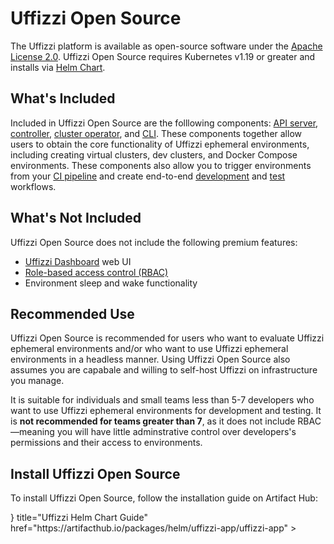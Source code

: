 
# Uffizzi Open Source

The Uffizzi platform is available as open-source software under the [Apache License 2.0](https://github.com/UffizziCloud/uffizzi/blob/develop/LICENSE). Uffizzi Open Source requires Kubernetes v1.19 or greater and installs via [Helm Chart](https://artifacthub.io/packages/helm/uffizzi-app/uffizzi-app).

## What's Included

Included in Uffizzi Open Source are the folllowing components: [API server](/architecture/overview#uffizzi-api), [controller](/architecture/overview#uffizzi-controller), 
[cluster operator](/architecture/overview#uffizzi-cluster-operator), and [CLI](/architecture/overview#uffizzi-cli). These components together allow users to obtain the core 
functionality of Uffizzi ephemeral environments, including creating virtual clusters, dev clusters, and Docker Compose environments.
These components also allow you to trigger environments from your [CI pipeline](/usage/ci) and create end-to-end [development](/dev-environments) and [test](/testing) workflows.


## What's Not Included

Uffizzi Open Source does not include the following premium features:
- [Uffizzi Dashboard](/usage/dashboard) web UI  
- [Role-based access control (RBAC)](/cloud/rbac)  
- Environment sleep and wake functionality

## Recommended Use

Uffizzi Open Source is recommended for users who want to evaluate Uffizzi ephemeral environments and/or who want to use Uffizzi ephemeral environments in a headless manner. Using Uffizzi Open Source also assumes you are capabale and willing to self-host Uffizzi on infrastructure you manage.  

It is suitable for individuals and small teams less than 5-7 developers who want to use Uffizzi ephemeral environments for development and testing. It is **not recommended for teams greater than 7**, as it does not include RBAC—meaning you will have little adminstrative control over developers's permissions and their access to environments.

## Install Uffizzi Open Source

To install Uffizzi Open Source, follow the installation guide on Artifact Hub:

<Cards num={2}>
  <Cards.Card
    arrow
    icon={<Github />}
    title="Uffizzi Helm Chart Guide"
    href="https://artifacthub.io/packages/helm/uffizzi-app/uffizzi-app"
  >
  </Cards.Card>
</Cards>